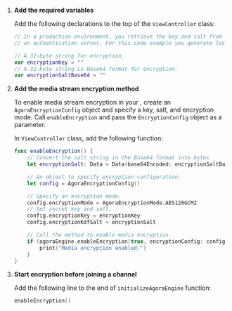 
1.  **Add the required variables**

    Add the following declarations to the top of the `ViewController` class:

    ``` swift
    // In a production environment, you retrieve the key and salt from
    // an authentication server. For this code example you generate locally.

    // A 32-byte string for encryption.
    var encryptionKey = ""
    // A 32-byte string in Base64 format for encryption.
    var encryptionSaltBase64 = ""
    ```

2.  **Add the media stream encryption method**

    To enable media stream encryption in your <Vpl k="CLIENT" />, create an `AgoraEncryptionConfig` object and specify a key, salt, and encryption mode. Call `enableEncryption` and pass the `EncryptionConfig` object as a parameter.

    In `ViewController` class, add the following function:

    ``` swift
    func enableEncryption() {
        // Convert the salt string in the Base64 format into bytes
        let encryptionSalt: Data = Data(base64Encoded: encryptionSaltBase64, options: .ignoreUnknownCharacters)!

        // An object to specify encryption configuration.
        let config = AgoraEncryptionConfig()

        // Specify an encryption mode.
        config.encryptionMode = AgoraEncryptionMode.AES128GCM2
        // Set secret key and salt.
        config.encryptionKey = encryptionKey
        config.encryptionKdfSalt = encryptionSalt

        // Call the method to enable media encryption.
        if (agoraEngine.enableEncryption(true, encryptionConfig: config) == 0) {
            print("Media encryption enabled.")
        }
    }
    ```

3.  **Start encryption before joining a channel**

    Add the following line to the end of `initializeAgoraEngine` function:

    ``` swift
    enableEncryption()
    ```

